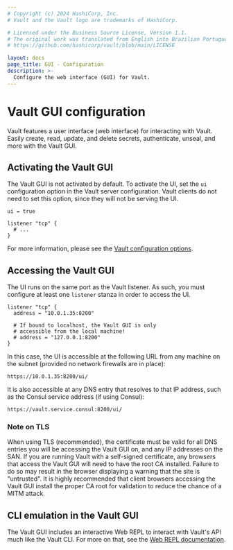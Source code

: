 ```yaml
---
# Copyright (c) 2024 HashiCorp, Inc.
# Vault and the Vault logo are trademarks of HashiCorp.

# Licensed under the Business Source License, Version 1.1.
# The original work was translated from English into Brazilian Portuguese.
# https://github.com/hashicorp/vault/blob/main/LICENSE

layout: docs
page_title: GUI - Configuration
description: >-
  Configure the web interface (GUI) for Vault.
---
```


# Vault GUI configuration

Vault features a user interface (web interface) for interacting with Vault.
Easily create, read, update, and delete secrets, authenticate, unseal, and
more with the Vault GUI.

## Activating the Vault GUI

The Vault GUI is not activated by default. To activate the UI, set the `ui`
configuration option in the Vault server configuration. Vault clients do not
need to set this option, since they will not be serving the UI.

```hcl
ui = true

listener "tcp" {
  # ...
}
```

For more information, please see the
[Vault configuration options](/vault/docs/configuration).

## Accessing the Vault GUI

The UI runs on the same port as the Vault listener. As such, you must configure
at least one `listener` stanza in order to access the UI.

```hcl
listener "tcp" {
  address = "10.0.1.35:8200"

  # If bound to localhost, the Vault GUI is only
  # accessible from the local machine!
  # address = "127.0.0.1:8200"
}
```

In this case, the UI is accessible at the following URL from any machine on the
subnet (provided no network firewalls are in place):

```text
https://10.0.1.35:8200/ui/
```

It is also accessible at any DNS entry that resolves to that IP address, such as
the Consul service address (if using Consul):

```text
https://vault.service.consul:8200/ui/
```

### Note on TLS

When using TLS (recommended), the certificate must be valid for all DNS entries
you will be accessing the Vault GUI on, and any IP addresses on the SAN. If you
are running Vault with a self-signed certificate, any browsers that access the
Vault GUI will need to have the root CA installed. Failure to do so may result in
the browser displaying a warning that the site is "untrusted". It is highly
recommended that client browsers accessing the Vault GUI install the proper CA
root for validation to reduce the chance of a MITM attack.


## CLI emulation in the Vault GUI

The Vault GUI includes an interactive Web REPL to interact with Vault's API much
like the Vault CLI. For more on that, see the
[Web REPL documentation](/vault/docs/commands/web).
